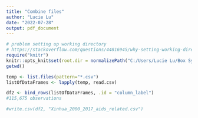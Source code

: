 ---
title: "Combine files"
author: "Lucie Lu"
date: "2022-07-28"
output: pdf_document
---

```{r setup}
# problem setting up working directory
# https://stackoverflow.com/questions/44816945/why-setting-working-directory-in-r-notebook-doesnt-change-working-directory-in
require("knitr")
knitr::opts_knit$set(root.dir = normalizePath("C:/Users/Lucie Lu/Box Sync/Xinhua co-authoring project/Xinhua news articles_economy_related")) 
getwd()
```


```{r}
temp <- list.files(pattern="*.csv")
listOfDataFrames <- lapply(temp, read.csv)
```


```{r}

df2 <- bind_rows(listOfDataFrames, .id = "column_label")
#115,675 observations

```

```{r}

#write.csv(df2, "Xinhua_2000_2017_aids_related.csv") 

```

